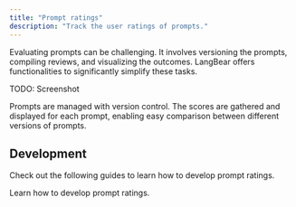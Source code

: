 ```yaml
---
title: "Prompt ratings"
description: "Track the user ratings of prompts."
---
```


Evaluating prompts can be challenging. It involves versioning the prompts,
compiling reviews, and visualizing the outcomes. LangBear offers functionalities
to significantly simplify these tasks.

TODO: Screenshot

Prompts are managed with version control. The scores are gathered and displayed
for each prompt, enabling easy comparison between different versions of prompts.

## Development

Check out the following guides to learn how to develop prompt ratings.

<CardGroup cols={1}>
  <Card
    title="Prompt rating development"
    icon="dev"
    href="/development/prompt-ratings"
  >
    Learn how to develop prompt ratings.
  </Card>
</CardGroup>
